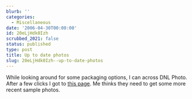 ```yaml
---
blurb: ''
categories:
  - Miscellaneous
date: '2006-04-30T00:00:00'
id: 20eLjHdk0Izh
scrubbed_2021: false
status: published
type: post
title: Up to date photos
slug: 20eLjHdk0Izh--up-to-date-photos
---
```


While looking around for some packaging options, I can across DNL
Photo. After a few clicks I got to
[this page](http://dnlphoto.com/pages/packaging/luwallet.html). Me
thinks they need to get some more recent sample photos.

